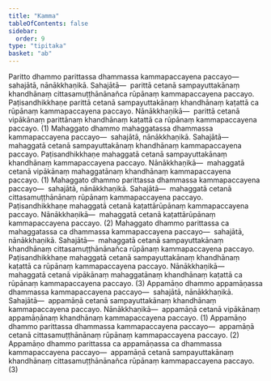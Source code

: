 ```yaml
---
title: "Kamma"
tableOfContents: false
sidebar:
  order: 9
type: "tipitaka"
basket: "ab"
---
```



<DynamicBreadcrumb />

<Division number="78">

<Paragraph number="2105">
Paritto dhammo parittassa dhammassa kammapaccayena paccayo—  sahajātā, nānākkhaṇikā. <Emphasis>Sahajātā</Emphasis>—  parittā cetanā sampayuttakānaṃ khandhānaṃ cittasamuṭṭhānānañca rūpānaṃ kammapaccayena paccayo. Paṭisandhikkhaṇe parittā cetanā sampayuttakānaṃ khandhānaṃ kaṭattā ca rūpānaṃ kammapaccayena paccayo. <Emphasis>Nānākkhaṇikā</Emphasis>—  parittā cetanā vipākānaṃ parittānaṃ khandhānaṃ kaṭattā ca rūpānaṃ kammapaccayena paccayo. (1)
</Paragraph>

<Paragraph number="2106">
Mahaggato dhammo mahaggatassa dhammassa kammapaccayena paccayo—  sahajātā, nānākkhaṇikā. <Emphasis>Sahajātā</Emphasis>—  mahaggatā cetanā sampayuttakānaṃ khandhānaṃ kammapaccayena paccayo. Paṭisandhikkhaṇe mahaggatā cetanā sampayuttakānaṃ khandhānaṃ kammapaccayena paccayo. <Emphasis>Nānākkhaṇikā</Emphasis>—  mahaggatā cetanā vipākānaṃ mahaggatānaṃ khandhānaṃ kammapaccayena paccayo. (1)
</Paragraph>

<Paragraph number="2107">
Mahaggato dhammo parittassa dhammassa kammapaccayena paccayo—  sahajātā, nānākkhaṇikā. <Emphasis>Sahajātā</Emphasis>—  mahaggatā cetanā cittasamuṭṭhānānaṃ rūpānaṃ kammapaccayena paccayo. Paṭisandhikkhaṇe mahaggatā cetanā kaṭattārūpānaṃ kammapaccayena paccayo. <Emphasis>Nānākkhaṇikā</Emphasis>—  mahaggatā cetanā kaṭattārūpānaṃ kammapaccayena paccayo. (2)
</Paragraph>

<Paragraph number="2108">
Mahaggato dhammo parittassa ca mahaggatassa ca dhammassa kammapaccayena paccayo—  sahajātā, nānākkhaṇikā. <Emphasis>Sahajātā</Emphasis>—  mahaggatā cetanā sampayuttakānaṃ khandhānaṃ cittasamuṭṭhānānañca rūpānaṃ kammapaccayena paccayo. Paṭisandhikkhaṇe mahaggatā cetanā sampayuttakānaṃ khandhānaṃ kaṭattā ca rūpānaṃ kammapaccayena paccayo. <Emphasis>Nānākkhaṇikā</Emphasis>—  mahaggatā cetanā vipākānaṃ mahaggatānaṃ khandhānaṃ kaṭattā ca rūpānaṃ kammapaccayena paccayo. (3)
</Paragraph>

</Division>
<Division number="79">

<Paragraph number="2109">
Appamāṇo dhammo appamāṇassa dhammassa kammapaccayena paccayo—  sahajātā, nānākkhaṇikā. <Emphasis>Sahajātā</Emphasis>—  appamāṇā cetanā sampayuttakānaṃ khandhānaṃ kammapaccayena paccayo. <Emphasis>Nānākkhaṇikā</Emphasis>—  appamāṇā cetanā vipākānaṃ appamāṇānaṃ khandhānaṃ kammapaccayena paccayo. (1)
</Paragraph>

<Paragraph number="2110">
Appamāṇo dhammo parittassa dhammassa kammapaccayena paccayo—  appamāṇā cetanā cittasamuṭṭhānānaṃ rūpānaṃ kammapaccayena paccayo. (2)
</Paragraph>

<Paragraph number="2111">
Appamāṇo dhammo parittassa ca appamāṇassa ca dhammassa kammapaccayena paccayo—  appamāṇā cetanā sampayuttakānaṃ khandhānaṃ cittasamuṭṭhānānañca rūpānaṃ kammapaccayena paccayo. (3)
</Paragraph>
</Division>